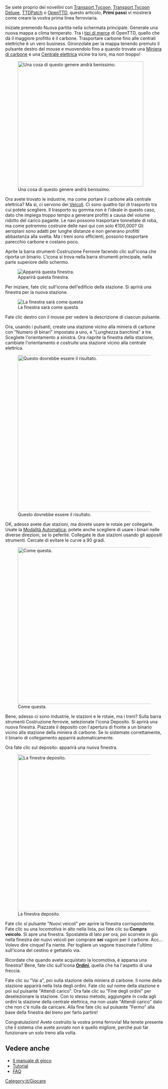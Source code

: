 {{it/Tutorial}}

Se siete proprio dei novellini con [[it/Archive/OpenTTD/Transport Tycoon|Transport Tycoon]], [[it/Archive/OpenTTD/Transport Tycoon Deluxe|Transport Tycoon Deluxe]], [[it/Archive/OpenTTD/TTDPatch|TTDPatch]] o [[it/Manual/OpenTTD|OpenTTD]], questo articolo, '''Primi passi''' vi mostrerà come creare la vostra prima linea ferroviaria.

Iniziate premendo Nuova partita nella schermata principale. Generate una nuova mappa a clima temperato. Tra i [[it/Manual/Base Set/Economy/Carico|tipi di merce]] di OpenTTD, quello che dà il maggiore profitto è il carbone. Trasportare carbone fino alle centrali elettriche è un vero business. Gironzolate per la mappa tenendo premuto il pulsante destro del mouse e muovendolo fino a quando trovate una [[it/Miniera di carbone|Miniera di carbone]] e una [[it/Centrale elettrica|Centrale elettrica]] vicine tra loro, ma non troppo!

[[File:en/tutorial1.png|thumb|400px|center|Una cosa di questo genere andrà benissimo.]]

Ora avete trovato le industrie, ma come portare il carbone alla centrale elettrica? Ma sì, ci servono dei [[it/Manual/Base Set/Vehicles/Veicoli|Veicoli]]. Ci sono quattro tipi di trasporto tra cui potete scegliere. Il trasporto su gomma non è l'ideale in questo caso, dato che impiega troppo tempo a generare profitti a causa del volume ridotto del carico pagante. Le navi possono trasportare tonnellate di roba, ma come potremmo costruire delle navi qui con solo €100,000? Gli aeroplani sono adatti per lunghe distanze e non generano profitti abbastanza alla svelta. Ma i treni sono efficienti, possono trasportare parecchio carbone e costano poco. 

Aprite la barra strumenti Costruzione Ferrovie facendo clic sull'icona che riporta un binario. L'icona si trova nella barra strumenti principale, nella parte superiore dello schermo.

[[File:it/Railroad Construction.png|center|Apparirà questa finestra.]]

Per iniziare, fate clic sull'icona dell'edificio della stazione. Si aprirà una finestra per la nuova stazione.

[[File:it/stationgui.png|center|frame|La finestra sarà come questa]]

Fate clic destro con il mouse per vedere la descrizione di ciascun pulsante.

Ora, usando i pulsanti, create una stazione vicino alla miniera di carbone con "Numero di binari" impostato a uno, e "Lunghezza banchina" a tre. Scegliete l'orientamento a sinistra. Ora riaprite la finestra della stazione, cambiate l'orientamento e costruite una stazione vicino alla centrale elettrica.

[[File:en/tutorial2.png|thumb|500px|center|Questo dovrebbe essere il risultato.]]

OK, adesso avete due stazioni, ma dovete usare le rotaie per collegarle. Usate la [[it/Modalità Automatica|Modalità Automatica]]; potete anche scegliere di usare i binari nelle diverse direzioni, se lo peferite. Collegate le due stazioni usando gli appositi strumenti. Cercate di evitare le curve a 90 gradi.

[[File:en/tutorial3.png|thumb|500px|center|Come questa.]]

Bene, adesso ci sono industrie, le stazioni e le rotaie, ma i treni? Sulla barra strumenti Costruzione ferrovie, selezionate l'icona Deposito. Si aprirà una nuova finestra. Piazzate il deposito con l'apertura di fronte a un binario vicino alla stazione della miniera di carbone. Se lo sistemate correttamente, il binario di collegamento apparirà automaticamente.

Ora fate clic sul deposito: apparirà una nuova finestra.

[[File:it/tutorial4.png|thumb|500px|center|La finestra deposito.]]

Fate clic sl pulsante "Nuovi veicoli" per aprire la finestra corrispondente. Fate clic su una locomotiva in alto nella lista, poi fate clic su '''Compra veicolo'''. Si apre una finestra. Spostatela di lato per ora, poi scorrete in giù nella finestra dei nuovi veicoli per comprare '''sei''' vagoni per il carbone. Acc... Volevo dire cinque! Fa niente. Per togliere un vagone trascinate l'ultimo sull'icona del cestino e gettatelo via. 

Ricordate che quando avete acquistato la locomotiva, è apparsa una finestra? Bene, fate clic sull'icona '''[[it/Manual/Ordini|Ordini]]''', quella che ha l'aspetto di una freccia.

Fate clic su "Vai a", poi sulla stazione della miniera di carbone. Il nome della stazione apparirà nella lista degli ordini. Fate clic sul nome della stazione e poi sul pulsante "Attendi carico". Ora fate clic su "Fine degli ordini" per deselezionare la stazione. Con lo stesso metodo, aggiungete in coda agli ordini la stazione della centrale elettrica, ma non usate "Attendi carico" dato che non c'è nulla da caricare. Alla fine fate clic sul pulsante "Fermo" alla base della finestra del treno per farlo partire!

Congratulazioni! Avete costruito la vostra prima ferrovia! Ma tenete presente che il sistema che avete avviato non è quello migliore, perché può far funzionare un solo treno alla volta.

== Vedere anche==
*[[it/Manual/OpenTTD|Il manuale di gioco]]
*[[it/Manual/Tutorial|Tutorial]]
*[[it/Archive/Other/FAQ|FAQ]]

[[Category:it/Giocare]]